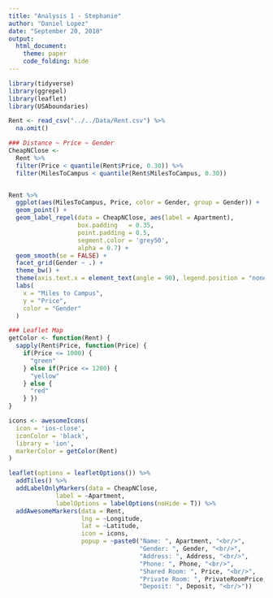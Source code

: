 ```yaml
---
title: "Analysis 1 - Stephanie"
author: "Daniel Lopez"
date: "September 20, 2018"
output: 
  html_document:
    theme: paper
    code_folding: hide
---
```


```r
library(tidyverse)
library(ggrepel)
library(leaflet)
library(USAboundaries)

Rent <- read_csv("../../Data/Rent.csv") %>% 
  na.omit()
```



```r
### Distance ~ Price ~ Gender
CheapNClose <- 
  Rent %>% 
  filter(Price < quantile(Rent$Price, 0.30)) %>% 
  filter(MilesToCampus < quantile(Rent$MilesToCampus, 0.30))


Rent %>% 
  ggplot(aes(MilesToCampus, Price, color = Gender, group = Gender)) +
  geom_point() +
  geom_label_repel(data = CheapNClose, aes(label = Apartment),
                   box.padding   = 0.35, 
                   point.padding = 0.5,
                   segment.color = 'grey50',
                   alpha = 0.7) +
  geom_smooth(se = FALSE) +
  facet_grid(Gender ~ .) +
  theme_bw() +
  theme(axis.text.x = element_text(angle = 90), legend.position = "none") +
  labs(
    x = "Miles to Campus",
    y = "Price",
    color = "Gender"
  )

```



```r
### Leaflet Map
getColor <- function(Rent) {
  sapply(Rent$Price, function(Price) {
    if(Price <= 1000) {
      "green"
    } else if(Price <= 1200) {
      "yellow"
    } else {
      "red"
    } })
}

icons <- awesomeIcons(
  icon = 'ios-close',
  iconColor = 'black',
  library = 'ion',
  markerColor = getColor(Rent)
)

leaflet(options = leafletOptions()) %>% 
  addTiles() %>% 
  addLabelOnlyMarkers(data = CheapNClose,
             label = ~Apartment,
             labelOptions = labelOptions(noHide = T)) %>%
  addAwesomeMarkers(data = Rent,
                    lng = ~Longitude,
                    lat = ~Latitude,
                    icon = icons,
                    popup = ~paste0("Name: ", Apartment, "<br/>",
                                    "Gender: ", Gender, "<br/>",
                                    "Address: ", Address, "<br/>",
                                    "Phone: ", Phone, "<br/>",
                                    "Shared Room: ", Price, "<br/>",
                                    "Private Room: ", PrivateRoomPrice, "<br/>",
                                    "Deposit: ", Deposit, "<br/>"))
```

